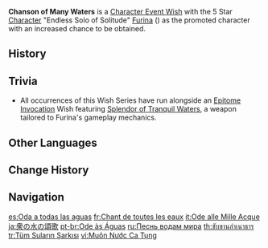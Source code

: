 {{Wish Series Infobox
|character = Furina
|type      = Character Event Wishes
}}
'''Chanson of Many Waters''' is a [[Character Event Wish]] with the 5 Star [[Character]] "Endless Solo of Solitude" [[Furina]] ({{Hydro}}) as the promoted character with an increased chance to be obtained.

==History==
{{Wish History Table|Chanson of Many Waters}}

==Trivia==
* All occurrences of this Wish Series have run alongside an [[Epitome Invocation]] Wish featuring [[Splendor of Tranquil Waters]], a weapon tailored to Furina's gameplay mechanics.

==Other Languages==
{{Other Languages
|en       = Chanson of Many Waters
|zhs      = 众水的颂诗
|zhs_rm   = Zhòngshuǐ de Sòngshī
|zht      = 眾水的頌詩
|zht_rm   = Zhòngshuǐ de Sòngshī
|zh_tl    = Ode of Many Waters
|ja       = 衆の水の頌歌
|ja_rm    = Shuu no Mizu no Shouka
|ja_tl    = Ode of Many Waters
|ko       = 물들의 찬송시
|ko_tl    = Hymn of Waters
|es       = Oda a todas las aguas
|es_tl    = Ode to All Waters
|fr       = Chant de toutes les eaux
|fr_tl    = Song of All Waters
|ru       = Песнь водам мира
|ru_tl    = Song to the World's Waters
|th       = ขับขานลำเนาธาร
|th_rm    = Khap Khan Lamnao Than
|th_tl    = Ode of Streams
|vi       = Muôn Nước Ca Tụng
|vi_tl    = 
|de       = Chanson der Ströme
|de_tl    = Chanson of Streams
|id       = Kidung Semesta Perairan
|id_tl    = Song of the Water Universe
|pt       = Ode às Águas
|pt_tl    = Ode to the Waters
|tr       = Tüm Suların Şarkısı
|tr_tl    = Song of All Waters
|it       = Ode alle Mille Acque
|it_tl    = Ode to the Thousand Waters
}}

==Change History==
{{Change History|4.2}}

==Navigation==
{{Wish Navbox}}

[[es:Oda a todas las aguas]]
[[fr:Chant de toutes les eaux]]
[[it:Ode alle Mille Acque]]
[[ja:衆の水の頌歌]]
[[pt-br:Ode às Águas]]
[[ru:Песнь водам мира]]
[[th:ขับขานลำเนาธาร]]
[[tr:Tüm Suların Şarkısı]]
[[vi:Muôn Nước Ca Tụng]]
